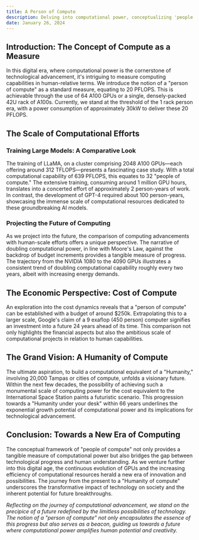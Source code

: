 ```yaml
---
title: A Person of Compute
description: Delving into computational power, conceptualizing 'people of compute', and the advancements in GPU capabilities with a focus on PFLOPS and energy efficiency.
date: January 26, 2024
---
```


## Introduction: The Concept of Compute as a Measure

In this digital era, where computational power is the cornerstone of technological advancement, it's intriguing to measure computing capabilities in human-relative terms. We introduce the notion of a "person of compute" as a standard measure, equating to 20 PFLOPS. This is achievable through the use of 64 A100 GPUs or a single, densely-packed 42U rack of A100s. Currently, we stand at the threshold of the 1 rack person era, with a power consumption of approximately 30kW to deliver these 20 PFLOPS.

## The Scale of Computational Efforts

### Training Large Models: A Comparative Look

The training of LLaMA, on a cluster comprising 2048 A100 GPUs—each offering around 312 TFLOPS—presents a fascinating case study. With a total computational capability of 639 PFLOPS, this equates to 32 "people of compute." The extensive training, consuming around 1 million GPU hours, translates into a concerted effort of approximately 2 person-years of work. In contrast, the development of GPT-4 required about 100 person-years, showcasing the immense scale of computational resources dedicated to these groundbreaking AI models.

### Projecting the Future of Computing

As we project into the future, the comparison of computing advancements with human-scale efforts offers a unique perspective. The narrative of doubling computational power, in line with Moore's Law, against the backdrop of budget increments provides a tangible measure of progress. The trajectory from the NVIDIA 1080 to the 4090 GPUs illustrates a consistent trend of doubling computational capability roughly every two years, albeit with increasing energy demands.

## The Economic Perspective: Cost of Compute

An exploration into the cost dynamics reveals that a "person of compute" can be established with a budget of around $250k. Extrapolating this to a larger scale, Google's claim of a 9 exaflop (450 person) computer signifies an investment into a future 24 years ahead of its time. This comparison not only highlights the financial aspects but also the ambitious scale of computational projects in relation to human capabilities.

## The Grand Vision: A Humanity of Compute

The ultimate aspiration, to build a computational equivalent of a "Humanity," involving 20,000 Tampas or cities of compute, unfolds a visionary future. Within the next few decades, the possibility of achieving such a monumental scale of computing power for the cost equivalent to the International Space Station paints a futuristic scenario. This progression towards a "Humanity under your desk" within 66 years underlines the exponential growth potential of computational power and its implications for technological advancement.

## Conclusion: Towards a New Era of Computing

The conceptual framework of "people of compute" not only provides a tangible measure of computational power but also bridges the gap between technological progress and human understanding. As we venture further into this digital age, the continuous evolution of GPUs and the increasing efficiency of computational resources herald a new era of innovation and possibilities. The journey from the present to a "Humanity of compute" underscores the transformative impact of technology on society and the inherent potential for future breakthroughs.

_Reflecting on the journey of computational advancement, we stand on the precipice of a future redefined by the limitless possibilities of technology. The notion of a "person of compute" not only encapsulates the essence of this progress but also serves as a beacon, guiding us towards a future where computational power amplifies human potential and creativity._
